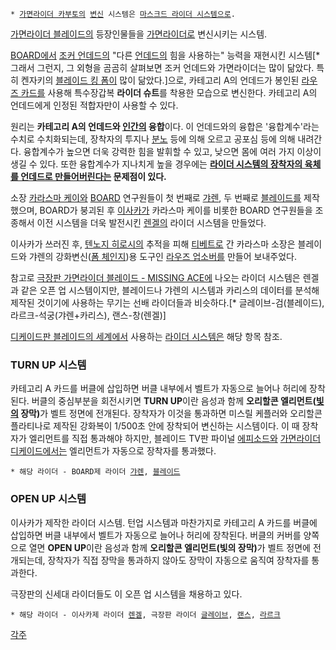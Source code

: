  * [[가면라이더 카부토]]의 [[변신]] 시스템은 [[마스크드 라이더 시스템]]으로.

[[가면라이더 블레이드]]의 등장인물들을 [[가면라이더]]로 변신시키는 시스템.

[[BOARD]]에서 [[조커(가면라이더 블레이드)|조커 언데드]]의 "다른 [[언데드(가면라이더 블레이드)|언데드]]의 힘을 사용하는" 능력을 재현시킨 시스템[* 그래서 그런지, 그 외형을 곰곰히 살펴보면 조커 언데드와 가면라이더는 많이 닮았다. 특히 켄자키의 [[블레이드(가면라이더 블레이드)#s-1.2|블레이드 킹 폼]]이 많이 닮았다.]으로, 카테고리 A의 언데드가 봉인된 [[라우즈 카드]]를 사용해 특수장갑복 '''라이더 슈트'''를 착용한 모습으로 변신한다. 카테고리 A의 언데드에게 인정된 적합자만이 사용할 수 있다. 

원리는 '''카테고리 A의 언데드와 [[인간]]의 융합'''이다. 이 언데드와의 융합은 '융합계수'라는 수치로 수치화되는데, 장착자의 투지나 [[분노]] 등에 의해 오르고 공포심 등에 의해 내려간다. 융합계수가 높으면 더욱 강력한 힘을 발휘할 수 있고, 낮으면 몸에 여러 가지 이상이 생길 수 있다. 또한 융합계수가 지나치게 높을 경우에는 '''[[켄자키 카즈마|라이더 시스템의 장착자]][[블레이드(가면라이더 블레이드)#s-1.2|의 육체를 언데드로 만들어버린다]]는 문제점이 있다.'''

소장 [[카라스마 케이]]와 [[BOARD]] 연구원들이 첫 번째로 [[갸렌]], 두 번째로 [[블레이드(가면라이더 블레이드)|블레이드]]를 제작했으며, BOARD가 붕괴된 후 [[이사카]]가 카라스마 케이를 비롯한 BOARD 연구원들을 조종해서 이전 시스템을 더욱 발전시킨 [[렌겔]]의 라이더 시스템을 만들었다.

이사카가 쓰러진 후, [[텐노지 히로시]]의 추적을 피해 [[티베트]]로 간 카라스마 소장은 블레이드와 갸렌의 강화변신([[폼 체인지]])용 도구인 [[라우즈 업소버]]를 만들어 보내주었다.

참고로 [[극장판 가면라이더 블레이드 - MISSING ACE]]에 나오는 라이더 시스템은 렌겔과 같은 오픈 업 시스템이지만, 블레이드나 갸렌의 시스템과 카리스의 데이터를 분석해 제작된 것이기에 사용하는 무기는 선배 라이더들과 비슷하다.[* 글레이브-검(블레이드), 라르크-석궁(갸렌+카리스), 랜스-창(렌겔)]

[[블레이드(가면라이더 디케이드)|디케이드판 블레이드]][[블레이드의 세계|의 세계]]에서 사용하는 [[라이더 시스템(가면라이더 디케이드)|라이더 시스템]]은 해당 항목 참조.

=== TURN UP 시스템 ===
카테고리 A 카드를 버클에 삽입하면 버클 내부에서 벨트가 자동으로 늘어나 허리에 장착된다. 버클의 중심부분을 회전시키면 '''TURN UP'''이란 음성과 함께 '''오리할콘 엘리먼트([[빛]]의 장막)'''가 벨트 정면에 전개된다. 장착자가 이것을 통과하면 미스릴 케플러와 오리할콘 플라티나로 제작된 강화복이 1/500초 안에 장착되어 변신하는 시스템이다. 이 때 장착자가 엘리먼트를 직접 통과해야 하지만, 블레이드 TV판 파이널 [[에피소드]]와 [[가면라이더 디케이드]]에서는 엘리먼트가 자동으로 장착자를 통과했다.

 * 해당 라이더 - BOARD제 라이더 [[갸렌]], [[블레이드(가면라이더 블레이드)|블레이드]]

=== OPEN UP 시스템 ===
이사카가 제작한 라이더 시스템. 턴업 시스템과 마찬가지로 카테고리 A 카드를 버클에 삽입하면 버클 내부에서 벨트가 자동으로 늘어나 허리에 장착된다. 버클의 커버를 양쪽으로 열면 '''OPEN UP'''이란 음성과 함께  '''오리할콘 엘리먼트(빛의 장막)'''가 벨트 정면에 전개되는데, 장착자가 직접 장막을 통과하지 않아도 장막이 자동으로 움직여 장착자를 통과한다.

극장판의 신세대 라이더들도 이 오픈 업 시스템을 채용하고 있다.

 * 해당 라이더 - 이사카제 라이더 [[렌겔]], 극장판 라이더 [[글레이브]], [[랜스#s-3|랜스]], [[라르크(가면라이더 블레이드)|라르크]]

[[각주]]
